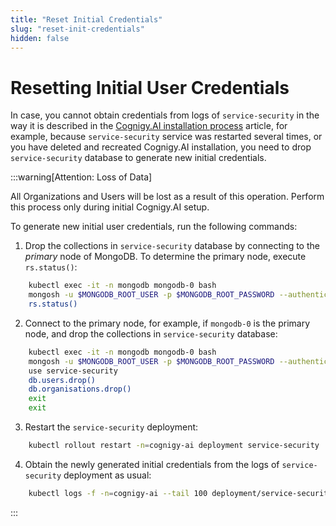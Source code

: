 ```yaml
---
title: "Reset Initial Credentials"
slug: "reset-init-credentials"
hidden: false
---
```

# Resetting Initial User Credentials

In case,
you cannot obtain credentials from logs of `service-security` in the way it is described in the [Cognigy.AI installation process](installation-process.mdx) article,
for example,
because `service-security` service was restarted several times,
or you have deleted and recreated Cognigy.AI installation,
you need to drop `service-security` database to generate new initial credentials. 

:::warning[Attention: Loss of Data]

  All Organizations and Users will be lost as a result of this operation. Perform this process only during initial Cognigy.AI setup. 

  To generate new initial user credentials, run the following commands:

  1. Drop the collections in `service-security` database by connecting to the _primary_ node of MongoDB. To determine the primary node, execute `rs.status()`:

  ```bash
      kubectl exec -it -n mongodb mongodb-0 bash
      mongosh -u $MONGODB_ROOT_USER -p $MONGODB_ROOT_PASSWORD --authenticationDatabase admin
      rs.status()
  ```

  2. Connect to the primary node, for example, if `mongodb-0` is the primary node, and drop the collections in `service-security` database:

  ```bash
      kubectl exec -it -n mongodb mongodb-0 bash
      mongosh -u $MONGODB_ROOT_USER -p $MONGODB_ROOT_PASSWORD --authenticationDatabase admin
      use service-security
      db.users.drop()
      db.organisations.drop()
      exit
      exit
  ```

  3. Restart the `service-security` deployment: 

  ```bash
      kubectl rollout restart -n=cognigy-ai deployment service-security
  ```

  4. Obtain the newly generated initial credentials from the logs of `service-security` deployment as usual:

  ```bash
      kubectl logs -f -n=cognigy-ai --tail 100 deployment/service-security
  ```

:::

